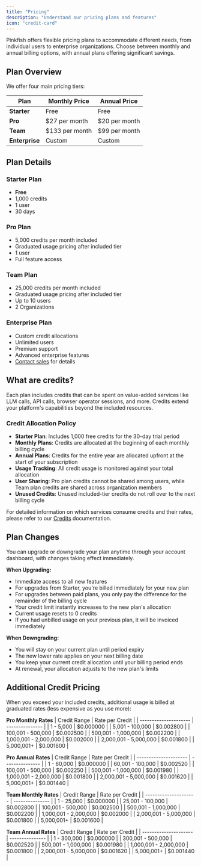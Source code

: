 ```yaml
---
title: "Pricing"
description: "Understand our pricing plans and features"
icon: "credit-card"
---
```


Pinkfish offers flexible pricing plans to accommodate different needs, from individual users to enterprise organizations. Choose between monthly and annual billing options, with annual plans offering significant savings.

## Plan Overview

We offer four main pricing tiers:

| Plan | Monthly Price | Annual Price |
|------|---------------|--------------|
| **Starter** | Free | Free |
| **Pro** | $27 per month | $20 per month |
| **Team** | $133 per month | $99 per month |
| **Enterprise** | Custom | Custom |

## Plan Details

### Starter Plan
- **Free**
- 1,000 credits 
- 1 user
- 30 days

### Pro Plan
- 5,000 credits per month included
- Graduated usage pricing after included tier
- 1 user
- Full feature access

### Team Plan
- 25,000 credits per month included
- Graduated usage pricing after included tier
- Up to 10 users
- 2 Organizations

### Enterprise Plan
- Custom credit allocations
- Unlimited users
- Premium support
- Advanced enterprise features
- [Contact sales](mailto:support@pinkfish.ai) for details

## What are credits?

Each plan includes credits that can be spent on value-added services like LLM calls, API calls, browser operator sessions, and more. Credits extend your platform's capabilities beyond the included resources.

### Credit Allocation Policy

- **Starter Plan**: Includes 1,000 free credits for the 30-day trial period
- **Monthly Plans**: Credits are allocated at the beginning of each monthly billing cycle
- **Annual Plans**: Credits for the entire year are allocated upfront at the start of your subscription
- **Usage Tracking**: All credit usage is monitored against your total allocation
- **User Sharing**: Pro plan credits cannot be shared among users, while Team plan credits are shared across organization members
- **Unused Credits**: Unused included-tier credits do not roll over to the next billing cycle

For detailed information on which services consume credits and their rates, please refer to our [Credits](/essentials/credits#service-specific-credit-consumption) documentation.

## Plan Changes

You can upgrade or downgrade your plan anytime through your account dashboard, with changes taking effect immediately.

**When Upgrading:**
- Immediate access to all new features
- For upgrades from Starter, you're billed immediately for your new plan 
- For upgrades between paid plans, you only pay the difference for the remainder of the billing cycle
- Your credit limit instantly increases to the new plan's allocation
- Current usage resets to 0 credits
- If you had unbilled usage on your previous plan, it will be invoiced immediately 

**When Downgrading:**
- You will stay on your current plan until period expiry
- The new lower rate applies on your next billing date
- You keep your current credit allocation until your billing period ends
- At renewal, your allocation adjusts to the new plan's limits

## Additional Credit Pricing

When you exceed your included credits, additional usage is billed at graduated rates (less expensive as you use more):

**Pro Monthly Rates**
| Credit Range          | Rate per Credit |
| --------------------- | --------------- |
| 1 - 5,000             | $0.000000       |
| 5,001 - 100,000       | $0.002800       |
| 100,001 - 500,000     | $0.002500       |
| 500,001 - 1,000,000   | $0.002200       |
| 1,000,001 - 2,000,000 | $0.002000       |
| 2,000,001 - 5,000,000 | $0.001800       |
| 5,000,001+            | $0.001600       |

**Pro Annual Rates**
| Credit Range          | Rate per Credit |
| --------------------- | --------------- |
| 1 - 60,000            | $0.000000       |
| 60,001 - 100,000      | $0.002520       |
| 100,001 - 500,000     | $0.002250       |
| 500,001 - 1,000,000   | $0.001980       |
| 1,000,001 - 2,000,000 | $0.001800       |
| 2,000,001 - 5,000,000 | $0.001620       |
| 5,000,001+            | $0.001440       |

**Team Monthly Rates**
| Credit Range          | Rate per Credit |
| --------------------- | --------------- |
| 1 - 25,000            | $0.000000       |
| 25,001 - 100,000      | $0.002800       |
| 100,001 - 500,000     | $0.002500       |
| 500,001 - 1,000,000   | $0.002200       |
| 1,000,001 - 2,000,000 | $0.002000       |
| 2,000,001 - 5,000,000 | $0.001800       |
| 5,000,001+            | $0.001600       |

**Team Annual Rates**
| Credit Range          | Rate per Credit |
| --------------------- | --------------- |
| 1 - 300,000           | $0.000000       |
| 300,001 - 500,000     | $0.002520       |
| 500,001 - 1,000,000   | $0.001980       |
| 1,000,001 - 2,000,000 | $0.001800       |
| 2,000,001 - 5,000,000 | $0.001620       |
| 5,000,001+            | $0.001440       |